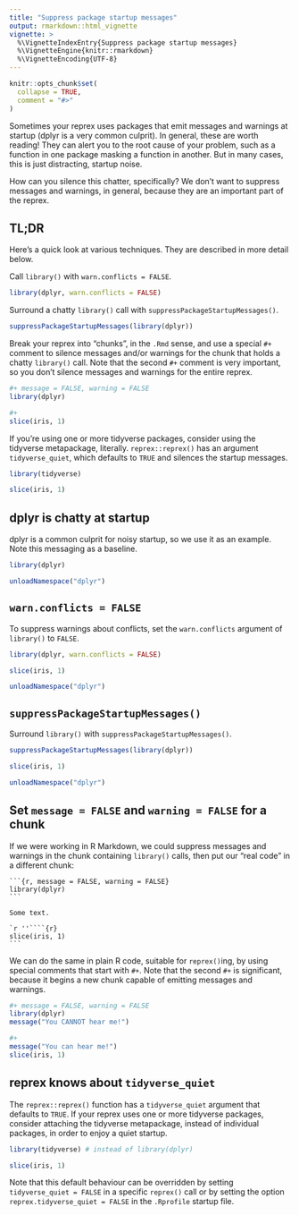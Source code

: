 ```yaml
---
title: "Suppress package startup messages"
output: rmarkdown::html_vignette
vignette: >
  %\VignetteIndexEntry{Suppress package startup messages}
  %\VignetteEngine{knitr::rmarkdown}
  %\VignetteEncoding{UTF-8}
---
```


```r
knitr::opts_chunk$set(
  collapse = TRUE,
  comment = "#>"
)
```

Sometimes your reprex uses packages that emit messages and warnings at startup (dplyr is a very common culprit). In general, these are worth reading! They can alert you to the root cause of your problem, such as a function in one package masking a function in another. But in many cases, this is just distracting, startup noise.

How can you silence this chatter, specifically? We don't want to suppress messages and warnings, in general, because they are an important part of the reprex.

## TL;DR

Here's a quick look at various techniques. They are described in more detail below.

Call `library()` with `warn.conflicts = FALSE`.

```r
library(dplyr, warn.conflicts = FALSE)
```

Surround a chatty `library()` call with `suppressPackageStartupMessages()`.

```r
suppressPackageStartupMessages(library(dplyr))
```

Break your reprex into "chunks", in the `.Rmd` sense, and use a special `#+` comment to silence messages and/or warnings for the chunk that holds a chatty `library()` call. Note that the second `#+` comment is very important, so you don't silence messages and warnings for the entire reprex.

```r
#+ message = FALSE, warning = FALSE
library(dplyr)

#+
slice(iris, 1)
```

If you're using one or more tidyverse packages, consider using the tidyverse metapackage, literally. `reprex::reprex()` has an argument `tidyverse_quiet`, which defaults to `TRUE` and silences the startup messages.

```r
library(tidyverse)

slice(iris, 1)
```

## dplyr is chatty at startup

dplyr is a common culprit for noisy startup, so we use it as an example. Note this messaging as a baseline.

```r
library(dplyr)
```

```r
unloadNamespace("dplyr")
```

## `warn.conflicts = FALSE`

To suppress warnings about conflicts, set the `warn.conflicts` argument of `library()` to `FALSE`.

```r
library(dplyr, warn.conflicts = FALSE)

slice(iris, 1)
```

```r
unloadNamespace("dplyr")
```

## `suppressPackageStartupMessages()`

Surround `library()` with `suppressPackageStartupMessages()`.

```r
suppressPackageStartupMessages(library(dplyr))

slice(iris, 1)
```

```r
unloadNamespace("dplyr")
```

## Set `message = FALSE` and `warning = FALSE` for a chunk

If we were working in R Markdown, we could suppress messages and warnings in the chunk containing `library()` calls, then put our "real code" in a different chunk:

<pre><code>```{r, message = FALSE, warning = FALSE}  
library(dplyr)  
```

Some text.

`r ''````{r}     
slice(iris, 1)
```</code></pre>

We can do the same in plain R code, suitable for `reprex()`ing, by using special comments that start with `#+`. Note that the second `#+` is significant, because it begins a new chunk capable of emitting messages and warnings.


```r
#+ message = FALSE, warning = FALSE
library(dplyr)
message("You CANNOT hear me!")

#+ 
message("You can hear me!")
slice(iris, 1)
```

## reprex knows about `tidyverse_quiet`

The `reprex::reprex()` function has a `tidyverse_quiet` argument that defaults to `TRUE`. If your reprex uses one or more tidyverse packages, consider attaching the tidyverse metapackage, instead of individual packages, in order to enjoy a quiet startup.

```r
library(tidyverse) # instead of library(dplyr)

slice(iris, 1)
```

Note that this default behaviour can be overridden by setting `tidyverse_quiet = FALSE` in a specific `reprex()` call or by setting the option `reprex.tidyverse_quiet = FALSE` in the `.Rprofile` startup file.
